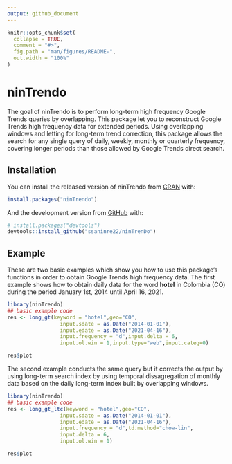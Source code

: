 ```yaml
---
output: github_document
---
```


<!-- README.md is generated from README.Rmd. Please edit that file -->

```r
knitr::opts_chunk$set(
  collapse = TRUE,
  comment = "#>",
  fig.path = "man/figures/README-",
  out.width = "100%"
)
```

# ninTrendo

<!-- badges: start -->
<!-- badges: end -->

The goal of ninTrendo is to perform long-term high frequency Google Trends queries by overlapping. This package let you to reconstruct Google Trends high frequency data for extended periods. Using overlapping windows and letting for long-term trend correction, this package allows the search for any single query of daily, weekly, monthly or quarterly frequency, covering longer periods than those allowed by Google Trends direct search.

## Installation

You can install the released version of ninTrendo from [CRAN](https://CRAN.R-project.org) with:

``` r
install.packages("ninTrendo")
```

And the development version from [GitHub](https://github.com/) with:

``` r
# install.packages("devtools")
devtools::install_github("ssaninre22/ninTrenDo")
```
## Example

These are two basic examples which show you how to use this package's functions in order to obtain Google Trends high frequency data. The first example shows how to obtain daily data for the word **hotel** in Colombia (CO) during the period January 1st, 2014 until April 16, 2021. 

```r
library(ninTrendo)
## basic example code
res <- long_gt(keyword = "hotel",geo="CO",
                 input.sdate = as.Date("2014-01-01"),
                 input.edate = as.Date("2021-04-16"),
                 input.frequency = "d",input.delta = 6,
                 input.ol.win = 1,input.type="web",input.categ=0)

res$plot
```

The second example conducts the same query but it corrects the output by using long-term search index by using temporal dissagregation of monthly data based on the daily long-term index built by overlapping windows.

```r
library(ninTrendo)
## basic example code
res <- long_gt_ltc(keyword = "hotel",geo="CO",
                 input.sdate = as.Date("2014-01-01"),
                 input.edate = as.Date("2021-04-16"),
                 input.frequency = "d",td.method="chow-lin",
                 input.delta = 6,
                 input.ol.win = 1)

res$plot
```

